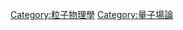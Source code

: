 {{Commonscat|Standard Model (physics)}}

[[Category:粒子物理學|Category:粒子物理學]]
[[Category:量子場論|Category:量子場論]]